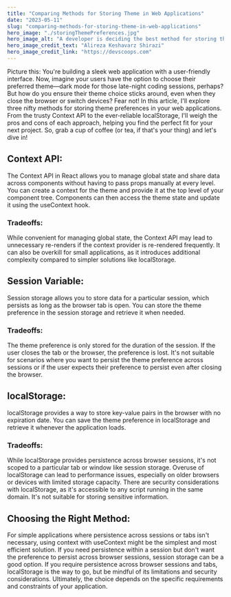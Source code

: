 ```yaml
---
title: "Comparing Methods for Storing Theme in Web Applications"
date: "2023-05-11"
slug: "comparing-methods-for-storing-theme-in-web-applications"
hero_image: "./storingThemePreferences.jpg"
hero_image_alt: "A developer is deciding the best method for storing theme"
hero_image_credit_text: "Alireza Keshavarz Shirazi"
hero_image_credit_link: "https://devscoops.com"
---
```


Picture this: You're building a sleek web application with a user-friendly interface. Now, imagine your users have the option to choose their preferred theme—dark mode for those late-night coding sessions, perhaps? But how do you ensure their theme choice sticks around, even when they close the browser or switch devices? Fear not! In this article, I'll explore three nifty methods for storing theme preferences in your web applications. From the trusty Context API to the ever-reliable localStorage, I'll weigh the pros and cons of each approach, helping you find the perfect fit for your next project. So, grab a cup of coffee (or tea, if that's your thing) and let's dive in!

## Context API:

The Context API in React allows you to manage global state and share data across components without having to pass props manually at every level.
You can create a context for the theme and provide it at the top level of your component tree.
Components can then access the theme state and update it using the useContext hook.

### Tradeoffs:

While convenient for managing global state, the Context API may lead to unnecessary re-renders if the context provider is re-rendered frequently.
It can also be overkill for small applications, as it introduces additional complexity compared to simpler solutions like localStorage.

## Session Variable:

Session storage allows you to store data for a particular session, which persists as long as the browser tab is open.
You can store the theme preference in the session storage and retrieve it when needed.

### Tradeoffs:

The theme preference is only stored for the duration of the session. If the user closes the tab or the browser, the preference is lost.
It's not suitable for scenarios where you want to persist the theme preference across sessions or if the user expects their preference to persist even after closing the browser.

## localStorage:

localStorage provides a way to store key-value pairs in the browser with no expiration date.
You can save the theme preference in localStorage and retrieve it whenever the application loads.

### Tradeoffs:

While localStorage provides persistence across browser sessions, it's not scoped to a particular tab or window like session storage.
Overuse of localStorage can lead to performance issues, especially on older browsers or devices with limited storage capacity.
There are security considerations with localStorage, as it's accessible to any script running in the same domain. It's not suitable for storing sensitive information.

## Choosing the Right Method:

For simple applications where persistence across sessions or tabs isn't necessary, using context with useContext might be the simplest and most efficient solution.
If you need persistence within a session but don't want the preference to persist across browser sessions, session storage can be a good option.
If you require persistence across browser sessions and tabs, localStorage is the way to go, but be mindful of its limitations and security considerations.
Ultimately, the choice depends on the specific requirements and constraints of your application.

